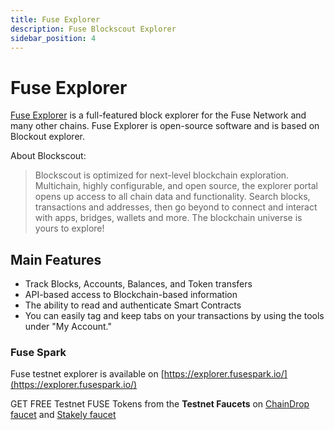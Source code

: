 ```yaml
---
title: Fuse Explorer
description: Fuse Blockscout Explorer
sidebar_position: 4
---
```


# Fuse Explorer

[Fuse Explorer](https://explorer.fuse.io/) is a full-featured block explorer for the Fuse Network and many other chains. Fuse Explorer is open-source software and is based on Blockout explorer.

About Blockscout:

> Blockscout is optimized for next-level blockchain exploration. Multichain, highly configurable, and open source, the explorer portal opens up access to all chain data and functionality. Search blocks, transactions and addresses, then go beyond to connect and interact with apps, bridges, wallets and more. The blockchain universe is yours to explore!

## Main Features

- Track Blocks, Accounts, Balances, and Token transfers
- API-based access to Blockchain-based information
- The ability to read and authenticate Smart Contracts
- You can easily tag and keep tabs on your transactions by using the tools under "My Account."

### Fuse Spark

Fuse testnet explorer is available on [https://explorer.fusespark.io/](https://explorer.fusespark.io/)

GET FREE Testnet FUSE Tokens from the **Testnet Faucets** on [ChainDrop faucet](https://chaindrop.org/?chainid=123&token=0xeeeeeeeeeeeeeeeeeeeeeeeeeeeeeeeeeeeeeeee "ChainDrop faucet") and [Stakely faucet](https://stakely.io/faucet/fuse-testnet-spark)
